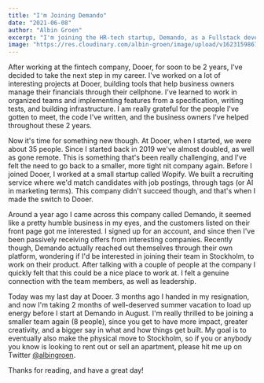 ```yaml
---
title: "I'm Joining Demando"
date: "2021-06-08"
author: "Albin Groen"
excerpt: "I'm joining the HR-tech startup, Demando, as a Fullstack developer in Stockholm."
image: "https://res.cloudinary.com/albin-groen/image/upload/v1623159867/im-joining-demando-seo_qfffzk.png"
---
```


After working at the fintech company, Dooer, for soon to be 2 years, I've
decided to take the next step in my career. I've worked on a lot of interesting
projects at Dooer, building tools that help business owners manage their
financials through their cellphone. I've learned to work in organized teams and
implementing features from a specification, writing tests, and building
infrastructure. I am really grateful for the people I've gotten to meet, the
code I've written, and the business owners I've helped throughout these 2
years.

Now it's time for something new though. At Dooer, when I started, we were about
35 people. Since I started back in 2019 we've almost doubled, as well as gone
remote. This is something that's been really challenging, and I've felt the
need to go back to a smaller, more tight nit company again. Before I joined
Dooer, I worked at a small startup called Wopify. We built a recruiting service
where we'd match candidates with job postings, through tags (or AI in
marketing terms). This company didn't succeed though, and that's when I made
the switch to Dooer.

Around a year ago I came across this company called Demando, it seemed like a
pretty humble business in my eyes, and the customers listed on their front page
got me interested. I signed up for an account, and since then I've been
passively receiving offers from interesting companies. Recently though, Demando
actually reached out themselves through their own platform, wondering if I'd be
interested in joining their team in Stockholm, to work on their product. After
talking with a couple of people at the company I quickly felt that this could
be a nice place to work at. I felt a genuine connection with the team members,
as well as leadership.

Today was my last day at Dooer. 3 months ago I handed in my resignation, and
now I'm taking 2 months of well-deserved summer vacation to load up energy
before I start at Demando in August. I'm really thrilled to be joining a
smaller team again (8 people), since you get to have more impact, greater
creativity, and a bigger say in what and how things get built. My goal is
to eventually also make the physical move to Stockholm, so if you or anybody
you know is looking to rent out or sell an apartment, please hit me up on
Twitter [@albingroen](https://twitter.com/albingroen).

Thanks for reading, and have a great day!
